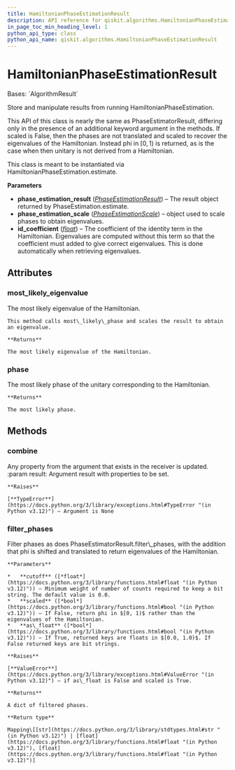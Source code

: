 ```yaml
---
title: HamiltonianPhaseEstimationResult
description: API reference for qiskit.algorithms.HamiltonianPhaseEstimationResult
in_page_toc_min_heading_level: 1
python_api_type: class
python_api_name: qiskit.algorithms.HamiltonianPhaseEstimationResult
---
```


# HamiltonianPhaseEstimationResult

<Class id="qiskit.algorithms.HamiltonianPhaseEstimationResult" isDedicatedPage={true} github="https://github.com/qiskit/qiskit/tree/stable/0.46/qiskit/algorithms/phase_estimators/hamiltonian_phase_estimation_result.py" signature="qiskit.algorithms.HamiltonianPhaseEstimationResult(phase_estimation_result, phase_estimation_scale, id_coefficient)" modifiers="class">
  Bases: `AlgorithmResult`

  Store and manipulate results from running HamiltonianPhaseEstimation.

  This API of this class is nearly the same as PhaseEstimatorResult, differing only in the presence of an additional keyword argument in the methods. If scaled is False, then the phases are not translated and scaled to recover the eigenvalues of the Hamiltonian. Instead phi in $[0, 1)$ is returned, as is the case when then unitary is not derived from a Hamiltonian.

  This class is meant to be instantiated via HamiltonianPhaseEstimation.estimate.

  **Parameters**

  *   **phase\_estimation\_result** ([*PhaseEstimationResult*](qiskit.algorithms.PhaseEstimationResult "qiskit.algorithms.PhaseEstimationResult")) – The result object returned by PhaseEstimation.estimate.
  *   **phase\_estimation\_scale** ([*PhaseEstimationScale*](qiskit.algorithms.PhaseEstimationScale "qiskit.algorithms.PhaseEstimationScale")) – object used to scale phases to obtain eigenvalues.
  *   **id\_coefficient** ([*float*](https://docs.python.org/3/library/functions.html#float "(in Python v3.12)")) – The coefficient of the identity term in the Hamiltonian. Eigenvalues are computed without this term so that the coefficient must added to give correct eigenvalues. This is done automatically when retrieving eigenvalues.

  ## Attributes

  ### most\_likely\_eigenvalue

  <Attribute id="qiskit.algorithms.HamiltonianPhaseEstimationResult.most_likely_eigenvalue">
    The most likely eigenvalue of the Hamiltonian.

    This method calls most\_likely\_phase and scales the result to obtain an eigenvalue.

    **Returns**

    The most likely eigenvalue of the Hamiltonian.
  </Attribute>

  ### phase

  <Attribute id="qiskit.algorithms.HamiltonianPhaseEstimationResult.phase">
    The most likely phase of the unitary corresponding to the Hamiltonian.

    **Returns**

    The most likely phase.
  </Attribute>

  ## Methods

  ### combine

  <Function id="qiskit.algorithms.HamiltonianPhaseEstimationResult.combine" signature="combine(result)">
    Any property from the argument that exists in the receiver is updated. :param result: Argument result with properties to be set.

    **Raises**

    [**TypeError**](https://docs.python.org/3/library/exceptions.html#TypeError "(in Python v3.12)") – Argument is None
  </Function>

  ### filter\_phases

  <Function id="qiskit.algorithms.HamiltonianPhaseEstimationResult.filter_phases" signature="filter_phases(cutoff=0.0, scaled=True, as_float=True)">
    Filter phases as does PhaseEstimatorResult.filter\_phases, with the addition that phi is shifted and translated to return eigenvalues of the Hamiltonian.

    **Parameters**

    *   **cutoff** ([*float*](https://docs.python.org/3/library/functions.html#float "(in Python v3.12)")) – Minimum weight of number of counts required to keep a bit string. The default value is 0.0.
    *   **scaled** ([*bool*](https://docs.python.org/3/library/functions.html#bool "(in Python v3.12)")) – If False, return phi in $[0, 1)$ rather than the eigenvalues of the Hamiltonian.
    *   **as\_float** ([*bool*](https://docs.python.org/3/library/functions.html#bool "(in Python v3.12)")) – If True, returned keys are floats in $[0.0, 1.0)$. If False returned keys are bit strings.

    **Raises**

    [**ValueError**](https://docs.python.org/3/library/exceptions.html#ValueError "(in Python v3.12)") – if as\_float is False and scaled is True.

    **Returns**

    A dict of filtered phases.

    **Return type**

    Mapping\[[str](https://docs.python.org/3/library/stdtypes.html#str "(in Python v3.12)") | [float](https://docs.python.org/3/library/functions.html#float "(in Python v3.12)"), [float](https://docs.python.org/3/library/functions.html#float "(in Python v3.12)")]
  </Function>
</Class>

